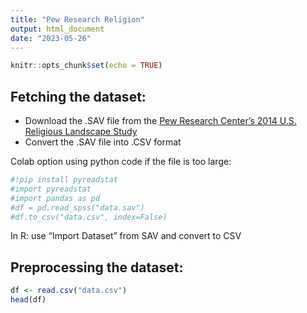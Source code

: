 ```yaml
---
title: "Pew Research Religion"
output: html_document
date: "2023-05-26"
---
```


```r
knitr::opts_chunk$set(echo = TRUE)
```

## Fetching the dataset:

-   Download the .SAV file from the [Pew Research Center's 2014 U.S. Religious Landscape Study](https://www.pewresearch.org/religion/dataset/pew-research-center-2014-u-s-religious-landscape-study/)
-   Convert the .SAV file into .CSV format

Colab option using python code if the file is too large:

```python
#!pip install pyreadstat
#import pyreadstat
#import pandas as pd
#df = pd.read_spss("data.sav")
#df.to_csv("data.csv", index=False)
```

In R: use "Import Dataset" from SAV and convert to CSV

## Preprocessing the dataset:

```r
df <- read.csv("data.csv")
head(df)
```
